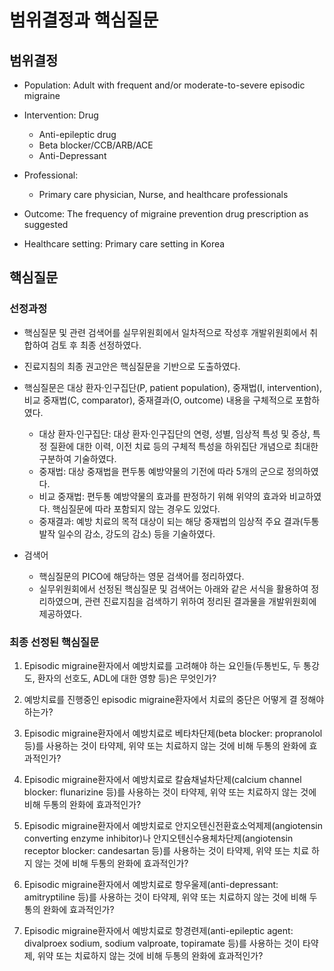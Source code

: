 # 범위결정과 핵심질문

## 범위결정  

- Population: Adult with frequent and/or moderate-to-severe episodic migraine

- Intervention: Drug 
    - Anti-epileptic drug
    - Beta blocker/CCB/ARB/ACE 
    - Anti-Depressant
    
- Professional: 
    - Primary care physician, Nurse, and healthcare professionals 
    
- Outcome: The frequency of migraine prevention drug prescription as suggested 

- Healthcare setting: Primary care setting in Korea

## 핵심질문 
### 선정과정

- 핵심질문 및 관련 검색어를 실무위원회에서 일차적으로 작성후 개발위원회에서 취합하여 검토 후 최종 선정하였다. 

- 진료지침의 최종 권고안은 핵심질문을 기반으로 도출하였다. 

- 핵심질문은 대상 환자·인구집단(P, patient population), 중재법(I, intervention), 비교 중재법(C, comparator), 중재결과(O, outcome)  내용을 구체적으로 포함하였다.
    + 대상 환자·인구집단: 대상 환자·인구집단의 연령, 성별, 임상적 특성 및 증상, 특정 질환에 대한 이력, 이전 치료 등의 구체적 특성을 하위집단 개념으로 최대한 구분하여 기술하였다.  
    + 중재법: 대상 중재법을 편두통 예방약물의 기전에 따라 5개의 군으로 정의하였다. 
    + 비교 중재법: 편두통 예방약물의 효과를 판정하기 위해 위약의 효과와 비교하였다. 핵심질문에 따라 포함되지 않는 경우도 있었다. 
    + 중재결과: 예방 치료의 목적 대상이 되는 해당 중재법의 임상적 주요 결과(두통 발작 일수의 감소, 강도의 감소) 등을 기술하였다. 

- 검색어
    + 핵심질문의 PICO에 해당하는 영문 검색어를 정리하였다. 
    + 실무위원회에서 선정된 핵심질문 및 검색어는 아래와 같은 서식을 활용하여 정리하였으며, 관련 진료지침을 검색하기 위하여 정리된 결과물을 개발위원회에 제공하였다. 
 

### 최종 선정된 핵심질문

1. Episodic migraine환자에서 예방치료를 고려해야 하는 요인들(두통빈도, 두 통강도, 환자의 선호도, ADL에 대한 영향 등)은 무엇인가?

2. 예방치료를 진행중인 episodic migraine환자에서 치료의 중단은 어떻게 결 정해야 하는가?

3. Episodic migraine환자에서 예방치료로 베타차단제(beta blocker: propranolol 등)를 사용하는 것이 타약제, 위약 또는 치료하지 않는 것에 비해 두통의 완화에 효과적인가?

4. Episodic migraine환자에서 예방치료로 칼슘채널차단제(calcium channel blocker: flunarizine 등)를 사용하는 것이 타약제, 위약 또는 치료하지 않는 것에 비해 두통의 완화에 효과적인가?

5. Episodic migraine환자에서 예방치료로 안지오텐신전환효소억제제(angiotensin converting enzyme inhibitor)나 안지오텐신수용체차단제(angiotensin receptor blocker: candesartan 등)를 사용하는 것이 타약제, 위약 또는 치료 하지 않는 것에 비해 두통의 완화에 효과적인가?

6. Episodic migraine환자에서 예방치료로 항우울제(anti-depressant: amitryptiline 등)를 사용하는 것이 타약제, 위약 또는 치료하지 않는 것에 비해 두통의 완화에 효과적인가?

7. Episodic migraine환자에서 예방치료로 항경련제(anti-epileptic agent: divalproex sodium, sodium valproate, topiramate 등)를 사용하는 것이 타약제, 위약 또는 치료하지 않는 것에 비해 두통의 완화에 효과적인가?

<!-- ## Drugs -->

<!-- - Beta blocker -->

<!--     - propranolol  -->
<!--     - Metoprolol  -->
<!--     - Timolol -->
<!--     - Atenolol -->
<!--     - Nadolol  -->
<!--     - Nebivolol  -->
<!--     - Pindolol -->


<!-- - Calcium channel blocker -->

<!--     - flunarizine  -->
<!--     - cinnarizine  -->
<!--     - verapamil  -->
<!--     - nicardipine -->


<!-- - angiotensin converting enzyme inhibitor or angiotensin receptor blocker -->

<!--     - Lisinopril -->
<!--     - candesartan -->


<!-- - anti-depressant -->

<!--     - amitryptiline  -->
<!--     - nortriptyline  -->
<!--     - Venlafaxine  -->
<!--     - Fluoxetine -->


<!-- - anti-epileptic agent -->

<!--     - divalproex sodium  -->
<!--     - sodium valproate  -->
<!--     - topiramate -->
<!--     - Carbamazepine -->
<!--     - Gabapentin -->

